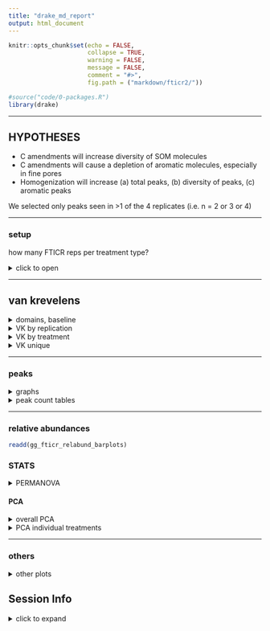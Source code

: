 ```yaml
---
title: "drake_md_report"
output: html_document
---
```


```r
knitr::opts_chunk$set(echo = FALSE,
                      collapse = TRUE,
                      warning = FALSE,
                      message = FALSE,
                      comment = "#>",
                      fig.path = ("markdown/fticr2/"))

#source("code/0-packages.R")
library(drake)
```

---

## HYPOTHESES

- C amendments will increase diversity of SOM molecules
- C amendments will cause a depletion of aromatic molecules, especially in fine pores
- Homogenization will increase (a) total peaks, (b) diversity of peaks, (c) aromatic peaks


We selected only peaks seen in >1 of the 4 replicates (i.e. n = 2 or 3 or 4)

---

### setup
how many FTICR reps per treatment type?

<details>
  <summary>click to open</summary>
  
```r
readd(reps) %>% 
   arrange(reps) %>% 
   knitr::kable()
```

**so we select formulae seen in at least 2 reps per treatment type**

</details>


---

## van krevelens  

<details>
  <summary>domains, baseline</summary>

### fticr domains  

```r
readd(gg_fticr_domains)
```

```r
readd(gg_fticr_baseline)
```

</details>

<details>
  <summary>VK by replication</summary>
  
  
### VK by replication

```r
readd(gg_fticr_reps_1_5_intact)
readd(gg_fticr_reps_50_intact)
readd(gg_fticr_reps_1_5_homo)
readd(gg_fticr_reps_50_homo)
```

</details>


<details>
  <summary>VK by treatment</summary>
  
#### VK diagrams by treatment 
```r
readd(gg_fticr_pores_1_5kPa)
readd(gg_fticr_pores_50kPa)
```

</details>



<details>
  <summary>VK unique</summary>
  
#### VK unique
unique to each amendment, in each incubation type

```r
readd(gg_fticr_unique_int)
readd(gg_fticr_unique_homo)
```

</details>

---

### peaks

<details>
  <summary>graphs</summary>

```r
readd(gg_peaks_bar)
```

complex:simple compounds

```r
readd(gg_aliph_aromatic)
```

</details>


<details>
  <summary>peak count tables</summary>

tables -- total peaks

```r
readd(peakcounts_table_total) %>% 
  knitr::kable()
```

tables -- complex peaks
```r
readd(peakcounts_table_aromatic) %>% 
  knitr::kable()
```

</details>


---

### relative abundances

```r
readd(gg_fticr_relabund_barplots)
```



### STATS 

<details>
  <summary>PERMANOVA</summary>
  
#### PERMANOVA
**overall**
```r
readd(permanova_fticr_all)
```

**PERMANOVA for treatments**

1.5 kPa intact cores
```r
readd(permanova_fticr_1_5_intact)
```

50 kPa intact cores
```r
readd(permanova_fticr_50_intact)
```

1.5 kPa homogenized cores
```r
readd(permanova_fticr_1_5_homo)
```

50 kPa homogenized cores
```r
readd(permanova_fticr_50_homo)
```








</details>

#### PCA 

<details>
  <summary>overall PCA</summary>
  
```r
readd(gg_fticr_pca_intact)
readd(gg_fticr_pca_homo)
```

</details>


<details>
  <summary>PCA individual treatments</summary>
  
**individual cores**

```r
readd(gg_fticr_pca_intact_combined)
readd(gg_fticr_pca_homo_combined)
```

</details>


---




### others

<details>
  <summary>other plots</summary>
  
#### NOSC

```r
readd(gg_nosc)
```

#### elements
```r
readd(gg_elements_n)
readd(gg_elements_o)

```

</details>


## Session Info

<details>   
   <summary>click to expand</summary>

Date run: `r Sys.Date()`

```r
sessionInfo()
```

</details>   



